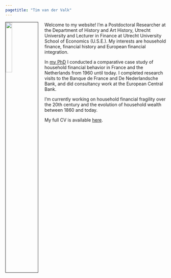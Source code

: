 ```yaml
---
pagetitle: "Tim van der Valk"
---
```


<link rel="stylesheet" href="styles.css" type="text/css">

<img src="images/photo_TV.jpg" style="width:20%; border:1px solid; margin-right: 20px" align="left">


Welcome to my website! I'm a Postdoctoral Researcher at the Department of History and Art History, Utrecht University and Lecturer in Finance at Utrecht University School of Economics (U.S.E.). My interests are household finance, financial history and European financial integration. 

In [my PhD](http://dspace.library.uu.nl/handle/1874/385176) I conducted a comparative case study of household financial behavior in France and the Netherlands from 1960 until today. I completed research visits to the Banque de France and De Nederlandsche Bank, and did consultancy work at the European Central Bank.  

I'm currently working on household financial fragility over the 20th century and the evolution of household wealth between 1860 and today.

My full CV is available [here](files/CV_vanderValk.pdf).